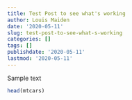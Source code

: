 ```yaml
---
title: Test Post to see what's working
author: Louis Maiden
date: '2020-05-11'
slug: test-post-to-see-what-s-working
categories: []
tags: []
publishdate: '2020-05-11'
lastmod: '2020-05-11'
---
```




Sample text

```r
head(mtcars)
```